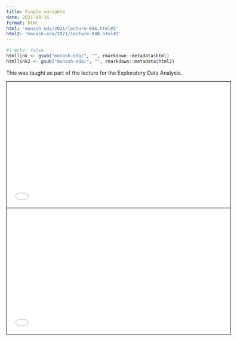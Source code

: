 ```yaml
---
title: Single variable
date: 2021-08-16
format: html
html: 'monash-eda/2021/lecture-04A.html#2'
html2: 'monash-eda/2021/lecture-04B.html#2'
---
```


```r
#| echo: false
htmllink <- gsub("monash-eda/", "", rmarkdown::metadata$html)
htmllink2 <- gsub("monash-eda/", "", rmarkdown::metadata$html2)
```


This was taught as part of the lecture for the Exploratory Data Analysis.

<a href='`r htmllink`'><i class="fa-solid fa-link"></i></a> <a href='`r htmllink2`'><i class="fa-solid fa-link"></i></a>




<iframe width="600px" src="`r htmllink`" height="337.5px" style="border: 1px solid black;"></iframe>

<iframe width="600px" src="`r htmllink2`" height="337.5px" style="border: 1px solid black;"></iframe>


